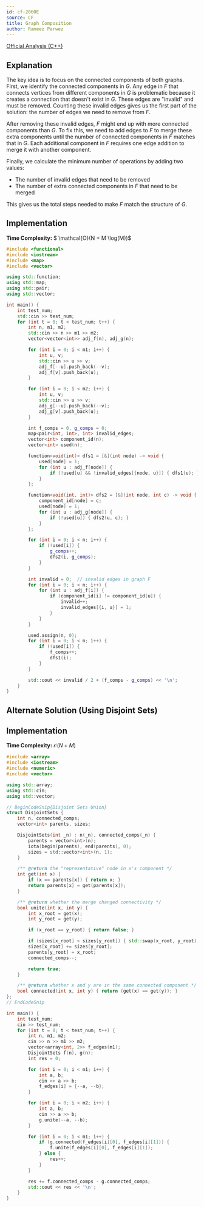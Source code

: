 ```yaml
---
id: cf-2060E
source: CF
title: Graph Composition
author: Rameez Parwez
---
```


[Official Analysis (C++)](https://codeforces.com/blog/entry/138342)

## Explanation

The key idea is to focus on the connected components of both graphs.
First, we identify the connected components in $G$. Any edge in $F$ that connects vertices from different components in $G$ is problematic because it creates a connection that doesn't exist in $G$. These edges are "invalid" and must be removed. Counting these invalid edges gives us the first part of the solution: the number of edges we need to remove from $F$.

After removing these invalid edges, $F$ might end up with more connected components than $G$. To fix this, we need to add edges to $F$ to merge these extra components until the number of connected components in $F$ matches that in $G$. Each additional component in $F$ requires one edge addition to merge it with another component.

Finally, we calculate the minimum number of operations by adding two values:
- The number of invalid edges that need to be removed
- The number of extra connected components in $F$ that need to be merged

This gives us the total steps needed to make $F$ match the structure of $G$.

## Implementation

**Time Complexity:** $ \mathcal{O}(N + M \log(M))$

<LanguageSection>
<CPPSection>

```cpp
#include <functional>
#include <iostream>
#include <map>
#include <vector>

using std::function;
using std::map;
using std::pair;
using std::vector;

int main() {
	int test_num;
	std::cin >> test_num;
	for (int t = 0; t < test_num; t++) {
		int n, m1, m2;
		std::cin >> n >> m1 >> m2;
		vector<vector<int>> adj_f(n), adj_g(n);

		for (int i = 0; i < m1; i++) {
			int u, v;
			std::cin >> u >> v;
			adj_f[--u].push_back(--v);
			adj_f[v].push_back(u);
		}

		for (int i = 0; i < m2; i++) {
			int u, v;
			std::cin >> u >> v;
			adj_g[--u].push_back(--v);
			adj_g[v].push_back(u);
		}

		int f_comps = 0, g_comps = 0;
		map<pair<int, int>, int> invalid_edges;
		vector<int> component_id(n);
		vector<int> used(n);

		function<void(int)> dfs1 = [&](int node) -> void {
			used[node] = 1;
			for (int u : adj_f[node]) {
				if (!used[u] && !invalid_edges[{node, u}]) { dfs1(u); }
			}
		};

		function<void(int, int)> dfs2 = [&](int node, int c) -> void {
			component_id[node] = c;
			used[node] = 1;
			for (int u : adj_g[node]) {
				if (!used[u]) { dfs2(u, c); }
			}
		};

		for (int i = 0; i < n; i++) {
			if (!used[i]) {
				g_comps++;
				dfs2(i, g_comps);
			}
		}

		int invalid = 0;  // invalid edges in graph F
		for (int i = 0; i < n; i++) {
			for (int u : adj_f[i]) {
				if (component_id[i] != component_id[u]) {
					invalid++;
					invalid_edges[{i, u}] = 1;
				}
			}
		}

		used.assign(n, 0);
		for (int i = 0; i < n; i++) {
			if (!used[i]) {
				f_comps++;
				dfs1(i);
			}
		}

		std::cout << invalid / 2 + (f_comps - g_comps) << '\n';
	}
}
```

</CPPSection>
</LanguageSection>

## Alternate Solution (Using Disjoint Sets)

## Implementation

**Time Complexity:** $\mathcal{O}(N + M)$

<LanguageSection>
<CPPSection>

```cpp
#include <array>
#include <iostream>
#include <numeric>
#include <vector>

using std::array;
using std::cin;
using std::vector;

// BeginCodeSnip{Disjoint Sets Union}
struct DisjointSets {
	int n, connected_comps;
	vector<int> parents, sizes;

	DisjointSets(int _n) : n(_n), connected_comps(_n) {
		parents = vector<int>(n);
		iota(begin(parents), end(parents), 0);
		sizes = std::vector<int>(n, 1);
	}

	/** @return the "representative" node in x's component */
	int get(int x) {
		if (x == parents[x]) { return x; }
		return parents[x] = get(parents[x]);
	}

	/** @return whether the merge changed connectivity */
	bool unite(int x, int y) {
		int x_root = get(x);
		int y_root = get(y);

		if (x_root == y_root) { return false; }

		if (sizes[x_root] < sizes[y_root]) { std::swap(x_root, y_root); }
		sizes[x_root] += sizes[y_root];
		parents[y_root] = x_root;
		connected_comps--;

		return true;
	}

	/** @return whether x and y are in the same connected component */
	bool connected(int x, int y) { return (get(x) == get(y)); }
};
// EndCodeSnip

int main() {
	int test_num;
	cin >> test_num;
	for (int t = 0; t < test_num; t++) {
		int n, m1, m2;
		cin >> n >> m1 >> m2;
		vector<array<int, 2>> f_edges(m1);
		DisjointSets f(n), g(n);
		int res = 0;

		for (int i = 0; i < m1; i++) {
			int a, b;
			cin >> a >> b;
			f_edges[i] = {--a, --b};
		}

		for (int i = 0; i < m2; i++) {
			int a, b;
			cin >> a >> b;
			g.unite(--a, --b);
		}

		for (int i = 0; i < m1; i++) {
			if (g.connected(f_edges[i][0], f_edges[i][1])) {
				f.unite(f_edges[i][0], f_edges[i][1]);
			} else {
				res++;
			}
		}

		res += f.connected_comps - g.connected_comps;
		std::cout << res << '\n';
	}
}
```

</CPPSection>
</LanguageSection>
